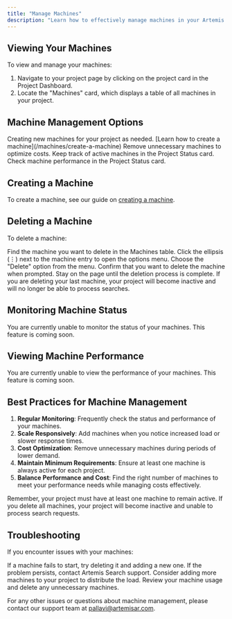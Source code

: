 ```yaml
---
title: "Manage Machines"
description: "Learn how to effectively manage machines in your Artemis Search project"
---
```


## Viewing Your Machines

To view and manage your machines:

1. Navigate to your project page by clicking on the project card in the Project Dashboard.
2. Locate the "Machines" card, which displays a table of all machines in your project.

## Machine Management Options

<CardGroup cols={2}>
  <Card title="Create Machine" icon="plus">
    Creating new machines for your project as needed. [Learn how to create a machine](/machines/create-a-machine)
  </Card>
  <Card title="Delete Machine" icon="trash">
    Remove unnecessary machines to optimize costs.
  </Card>
  <Card title="Monitor Status" icon="gauge">
    Keep track of active machines in the Project Status card.
  </Card>
  <Card title="View Performance" icon="chart-line">
    Check machine performance in the Project Status card.
  </Card>
</CardGroup>

## Creating a Machine

To create a machine, see our guide on [creating a machine](/machines/create-a-machine).
## Deleting a Machine

To delete a machine:

<Steps>
  <Step title="Locate the Machine">
    Find the machine you want to delete in the Machines table.
  </Step>
  <Step title="Click the Options Menu">
    Click the ellipsis (⋮) next to the machine entry to open the options menu.
  </Step>
  <Step title="Select 'Delete'">
    Choose the "Delete" option from the menu.
  </Step>
  <Step title="Confirm Deletion">
    Confirm that you want to delete the machine when prompted.
  </Step>
  <Step title="Wait for Completion">
    Stay on the page until the deletion process is complete.
    <Warning>
    If you are deleting your last machine, your project will become inactive and will no longer be able to process searches.
    </Warning>
  </Step>
</Steps>

## Monitoring Machine Status

You are currently unable to monitor the status of your machines. This feature is coming soon.

## Viewing Machine Performance

You are currently unable to view the performance of your machines. This feature is coming soon.

## Best Practices for Machine Management

1. **Regular Monitoring**: Frequently check the status and performance of your machines.
2. **Scale Responsively**: Add machines when you notice increased load or slower response times.
3. **Cost Optimization**: Remove unnecessary machines during periods of lower demand.
4. **Maintain Minimum Requirements**: Ensure at least one machine is always active for each project.
5. **Balance Performance and Cost**: Find the right number of machines to meet your performance needs while managing costs effectively.

<Warning>
Remember, your project must have at least one machine to remain active. If you delete all machines, your project will become inactive and unable to process search requests.
</Warning>

## Troubleshooting

If you encounter issues with your machines:

<AccordionGroup>
  <Accordion title="Machine Not Starting">
    If a machine fails to start, try deleting it and adding a new one. If the problem persists, contact Artemis Search support.
  </Accordion>
  <Accordion title="Slow Performance">
    Consider adding more machines to your project to distribute the load.
  </Accordion>
  <Accordion title="Unexpected Costs">
    Review your machine usage and delete any unnecessary machines.
  </Accordion>
</AccordionGroup>

For any other issues or questions about machine management, please contact our support team at [pallavi@artemisar.com](mailto:pallavi@artemisar.com).